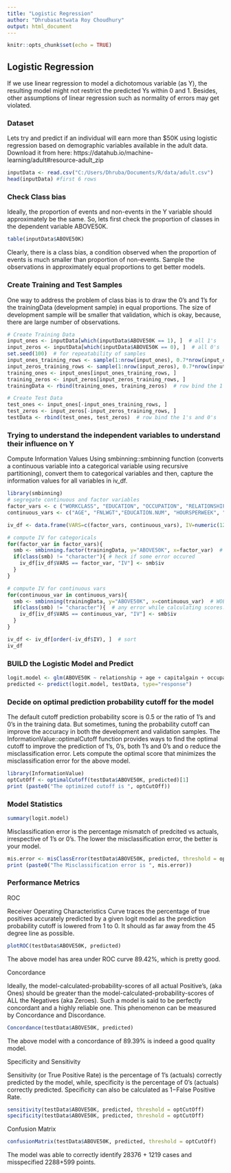 ---
title: "Logistic Regression"
author: "Dhrubasattwata Roy Choudhury"
output: html_document
---

```{r setup, include=FALSE}
knitr::opts_chunk$set(echo = TRUE)
```

## Logistic Regression 

If we use linear regression to model a dichotomous variable (as Y), the resulting model might not restrict the predicted Ys within 0 and 1. Besides, other assumptions of linear regression such as normality of errors may get violated.

### Dataset
Lets try and predict if an individual will earn more than $50K using logistic regression based on demographic variables available in the adult data. Download it from here: https://datahub.io/machine-learning/adult#resource-adult_zip

```{r}
inputData <- read.csv("C:/Users/Dhruba/Documents/R/data/adult.csv")
head(inputData) #first 6 rows
```

### Check Class bias
Ideally, the proportion of events and non-events in the Y variable should approximately be the same. So, lets first check the proportion of classes in the dependent variable ABOVE50K.

```{r}
table(inputData$ABOVE50K)
```

Clearly, there is a class bias, a condition observed when the proportion of events is much smaller than proportion of non-events. Sample the observations in approximately equal proportions to get better models.

### Create Training and Test Samples
One way to address the problem of class bias is to draw the 0’s and 1’s for the trainingData (development sample) in equal proportions.  The size of development sample will be smaller that validation, which is okay, because, there are large number of observations.

```{r}
# Create Training Data
input_ones <- inputData[which(inputData$ABOVE50K == 1), ]  # all 1's
input_zeros <- inputData[which(inputData$ABOVE50K == 0), ]  # all 0's
set.seed(100)  # for repeatability of samples
input_ones_training_rows <- sample(1:nrow(input_ones), 0.7*nrow(input_ones))  # 1's for training
input_zeros_training_rows <- sample(1:nrow(input_zeros), 0.7*nrow(input_ones))  # 0's for training. Pick as many 0's as 1's
training_ones <- input_ones[input_ones_training_rows, ]  
training_zeros <- input_zeros[input_zeros_training_rows, ]
trainingData <- rbind(training_ones, training_zeros)  # row bind the 1's and 0's 

# Create Test Data
test_ones <- input_ones[-input_ones_training_rows, ]
test_zeros <- input_zeros[-input_zeros_training_rows, ]
testData <- rbind(test_ones, test_zeros)  # row bind the 1's and 0's 
```

### Trying to understand the independent variables to understand their influence on Y
Compute Information Values
Using smbinning::smbinning function (converts a continuous variable into a categorical variable using recursive partitioning), convert them to categorical variables and then, capture the information values for all variables in iv_df.

```{r}
library(smbinning)
# segregate continuous and factor variables
factor_vars <- c ("WORKCLASS", "EDUCATION", "OCCUPATION", "RELATIONSHIP", "RACE", "SEX")
continuous_vars <- c("AGE", "FNLWGT","EDUCATION.NUM", "HOURSPERWEEK", "CAPITALGAIN", "CAPITALLOSS")

iv_df <- data.frame(VARS=c(factor_vars, continuous_vars), IV=numeric(12))  # init for IV results

# compute IV for categoricals
for(factor_var in factor_vars){
  smb <- smbinning.factor(trainingData, y="ABOVE50K", x=factor_var)  # WOE table
  if(class(smb) != "character"){ # heck if some error occured
    iv_df[iv_df$VARS == factor_var, "IV"] <- smb$iv
  }
}

# compute IV for continuous vars
for(continuous_var in continuous_vars){
  smb <- smbinning(trainingData, y="ABOVE50K", x=continuous_var)  # WOE table
  if(class(smb) != "character"){  # any error while calculating scores.
    iv_df[iv_df$VARS == continuous_var, "IV"] <- smb$iv
  }
}

iv_df <- iv_df[order(-iv_df$IV), ]  # sort
iv_df

```


### BUILD the Logistic Model and Predict

```{r}
logit.model <- glm(ABOVE50K ~ relationship + age + capitalgain + occupation + education.num, data=trainingData, family=binomial(link="logit"))
predicted <- predict(logit.model, testData, type="response") 

```

### Decide on optimal prediction probability cutoff for the model
The default cutoff prediction probability score is 0.5 or the ratio of 1’s and 0’s in the training data. But sometimes, tuning the probability cutoff can improve the accuracy in both the development and validation samples. The InformationValue::optimalCutoff function provides ways to find the optimal cutoff to improve the prediction of 1’s, 0’s, both 1’s and 0’s and o reduce the misclassification error. Lets compute the optimal score that minimizes the misclassification error for the above model.

```{r}
library(InformationValue)
optCutOff <- optimalCutoff(testData$ABOVE50K, predicted)[1] 
print (paste0("The optimized cutoff is ", optCutOff))
```

### Model Statistics

```{r}
summary(logit.model)
```

Misclassification error is the percentage mismatch of predcited vs actuals, irrespective of 1’s or 0’s. The lower the misclassification error, the better is your model.
```{r}
mis.error <- misClassError(testData$ABOVE50K, predicted, threshold = optCutOff)
print (paste0("The Misclassification error is ", mis.error))
```

### Performance Metrics

ROC

Receiver Operating Characteristics Curve traces the percentage of true positives accurately predicted by a given logit model as the prediction probability cutoff is lowered from 1 to 0. It should as far away from the 45 degree line as possible.
```{r}
plotROC(testData$ABOVE50K, predicted)
```
The above model has area under ROC curve 89.42%, which is pretty good.


Concordance

Ideally, the model-calculated-probability-scores of all actual Positive’s, (aka Ones) should be greater than the model-calculated-probability-scores of ALL the Negatives (aka Zeroes). Such a model is said to be perfectly concordant and a highly reliable one. This phenomenon can be measured by Concordance and Discordance.
```{r}
Concordance(testData$ABOVE50K, predicted)
```
The above model with a concordance of 89.39% is indeed a good quality model.

Specificity and Sensitivity

Sensitivity (or True Positive Rate) is the percentage of 1’s (actuals) correctly predicted by the model, while, specificity is the percentage of 0’s (actuals) correctly predicted. Specificity can also be calculated as 1−False Positive Rate.

```{r}
sensitivity(testData$ABOVE50K, predicted, threshold = optCutOff)
specificity(testData$ABOVE50K, predicted, threshold = optCutOff)
```

Confusion Matrix
```{r}
confusionMatrix(testData$ABOVE50K, predicted, threshold = optCutOff)
```

The model was able to correctly identify 28376 + 1219 cases and misspecified 2288+599 points.




